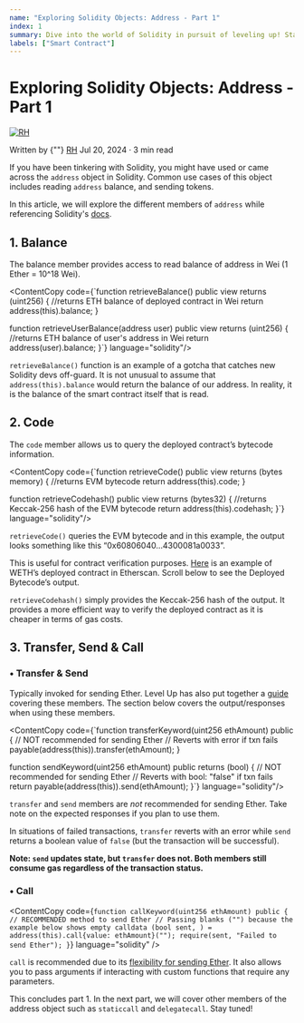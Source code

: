 ```yaml
---
name: "Exploring Solidity Objects: Address - Part 1"
index: 1
summary: Dive into the world of Solidity in pursuit of leveling up! Starting with Address object.
labels: ["Smart Contract"]
---
```



# Exploring Solidity Objects: Address - Part 1

<div className= "flex">
    <a href="https://x.com/rh_bdl" target="_blank" rel="noopener noreferrer">
        <img
        src="/images/personal/RH.png"
        alt="RH"
        style={{ borderRadius: "50%", width: "52px", height: "52px" }}
        />
    </a>
    <div>
        <p style={{ margin: "0 0 2.5rem 1rem" }}>
            <span style={{ color: "#6A6A6A" }}>Written by {""}</span> <a href="https://x.com/rh_bdl" target="_blank" rel="noopener noreferrer" style={{ color: "black", fontWeight: "bold"}}>RH</a>
            <span style={{ display: "block", color: "#6A6A6A", fontSize: "13px" }}>Jul 20, 2024 · 3 min read</span>
        </p>
    </div>
</div>

If you have been tinkering with Solidity, you might have used or came across the `address` object in Solidity. Common use cases of this object includes reading `address` balance, and sending tokens.

In this article, we will explore the different members of `address` while referencing Solidity's [docs](https://docs.soliditylang.org/en/latest/cheatsheet.html#members-of-address).

## **1. Balance**

The balance member provides access to read balance of address in Wei (1 Ether = 10^18 Wei).

<ContentCopy code={`function retrieveBalance() public view returns (uint256) {
    //returns ETH balance of deployed contract in Wei
    return address(this).balance;
}

function retrieveUserBalance(address user) public view returns (uint256) {
    //returns ETH balance of user's address in Wei
    return address(user).balance;
}`} language="solidity"/>

`retrieveBalance()` function is an example of a gotcha that catches new Solidity devs off-guard. It is not unusual to assume that `address(this).balance` would return the balance of our address. In reality, it is the balance of the smart contract itself that is read.

## **2. Code**

The `code` member allows us to query the deployed contract’s bytecode information.

<ContentCopy code={`function retrieveCode() public view returns (bytes memory) {
    //returns EVM bytecode
    return address(this).code;
}

function retrieveCodehash() public view returns (bytes32) {
    //returns Keccak-256 hash of the EVM bytecode
    return address(this).codehash;
}`} language="solidity"/>

`retrieveCode()` queries the EVM bytecode and in this example, the output looks something like this “0x60806040…4300081a0033”.

This is useful for contract verification purposes. [Here](https://etherscan.io/token/0xc02aaa39b223fe8d0a0e5c4f27ead9083c756cc2#code) is an example of WETH’s deployed contract in Etherscan. Scroll below to see the Deployed Bytecode’s output.

`retrieveCodehash()` simply provides the Keccak-256 hash of the output. It provides a more efficient way to verify the deployed contract as it is cheaper in terms of gas costs.

## **3. Transfer, Send & Call**

### • Transfer & Send

Typically invoked for sending Ether. Level Up has also put together a [guide](<(https://www.levelupweb3.xyz/solidity/transacting-ether)>) covering these members. The section below covers the output/responses when using these members.

<ContentCopy code={`function transferKeyword(uint256 ethAmount) public {
    // NOT recommended for sending Ether
    // Reverts with error if txn fails
    payable(address(this)).transfer(ethAmount);
}

function sendKeyword(uint256 ethAmount) public returns (bool) {
    // NOT recommended for sending Ether
    // Reverts with bool: "false" if txn fails
    return payable(address(this)).send(ethAmount);
}`} language="solidity"/>

`transfer` and `send` members are _not_ recommended for sending Ether. Take note on the expected responses if you plan to use them.

In situations of failed transactions, `transfer` reverts with an error while `send` returns a boolean value of `false` (but the transaction will be successful).

**Note: `send` updates state, but `transfer` does not. Both members still consume gas regardless of the transaction status.**

### • Call

<ContentCopy
  code={`function callKeyword(uint256 ethAmount) public {
    // RECOMMENDED method to send Ether
    // Passing blanks ("") because the example below shows empty calldata
    (bool sent, ) = address(this).call{value: ethAmount}("");
    require(sent, "Failed to send Ether");
}`}
  language="solidity"
/>

`call` is recommended due to its [flexibility for sending Ether](https://forum.openzeppelin.com/t/should-we-never-use-the-transfer-function/38445). It also allows you to pass arguments if interacting with custom functions that require any parameters.

This concludes part 1. In the next part, we will cover other members of the address object such as `staticcall` and `delegatecall`. Stay tuned!
